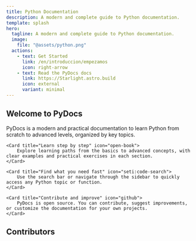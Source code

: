 ```yaml
---
title: Python Documentation
description: A modern and complete guide to Python documentation.
template: splash
hero:
  tagline: A modern and complete guide to Python documentation.
  image:
    file: "@assets/python.png"
  actions:
    - text: Get Started
      link: /en/introduccion/empezamos
      icon: right-arrow
    - text: Read the PyDocs docs
      link: https://Starlight.astro.build
      icon: external
      variant: minimal
---
```



## Welcome to PyDocs

<CardGrid stagger>
    <Card title="What is PyDocs?" icon="seti:python">
        PyDocs is a modern and practical documentation to learn Python from scratch to advanced levels, organized by key topics.
    </Card>

    <Card title="Learn step by step" icon="open-book">
        Explore learning paths from the basics to advanced concepts, with clear examples and practical exercises in each section.
    </Card>

    <Card title="Find what you need fast" icon="seti:code-search">
        Use the search bar or navigate through the sidebar to quickly access any Python topic or function.
    </Card>

    <Card title="Contribute and improve" icon="github">
        PyDocs is open source. You can contribute, suggest improvements, or customize the documentation for your own projects.
    </Card>
</CardGrid>

## Contributors

<Colaborators/>
<Stats/>
